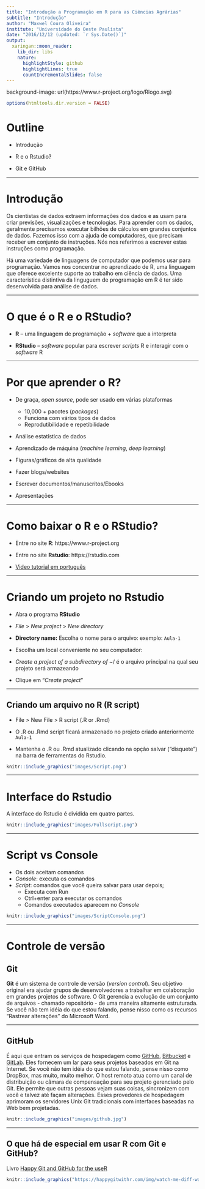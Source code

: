 ```yaml
---
title: "Introdução a Programação em R para as Ciências Agrárias"
subtitle: "Introdução"
author: "Maxwel Coura Oliveira"
institute: "Universidade do Oeste Paulista"
date: "2016/12/12 (updated: `r Sys.Date()`)"
output:
  xaringan::moon_reader:
    lib_dir: libs
    nature:
      highlightStyle: github
      highlightLines: true
      countIncrementalSlides: false
---
```


background-image: url(https://www.r-project.org/logo/Rlogo.svg)

```r
options(htmltools.dir.version = FALSE)
```



# Outline

- Introdução

- R e o Rstudio?

- Git e GitHub


---


# Introdução

Os cientistas de dados extraem informações dos dados e as usam para criar previsões, visualizações e tecnologias. Para aprender com os dados, geralmente precisamos executar bilhões de cálculos em grandes conjuntos de dados. Fazemos isso com a ajuda de computadores, que precisam receber um conjunto de instruções. Nós nos referimos a escrever estas instruções como programação.

Há uma variedade de linguagens de computador que podemos usar para programação. Vamos nos concentrar no aprendizado de R, uma linguagem que oferece excelente suporte ao trabalho em ciência de dados. Uma caracteristica distintiva da linguguem de programação em R é ter sido desenvolvida para análise de dados.


---

# O que é o R e o RStudio?

- **R** – uma linguagem de programação + *software* que a interpreta


- **RStudio** – *software* popular para escrever *scripts* R e interagir com o *software* R


---


#  Por que aprender o R?


- De graça, *open source*, pode ser usado em várias plataformas
  - 10,000 + pacotes (*packages*)
  - Funciona com vários tipos de dados
  - Reprodutibilidade e repetibilidade
  
- Análise estatística de dados 

- Aprendizado de máquina (*machine learning*, *deep learning*)

- Figuras/gráficos de alta qualidade

- Fazer blogs/websites

- Escrever documentos/manuscritos/Ebooks

- Apresentações 

---

# Como baixar o R e o RStudio?


- Entre no site **R**: https://www.r-project.org


- Entre no site **Rstudio**: https://rstudio.com


- [Video tutorial em português](https://www.youtube.com/watch?v=8LnZNC4hxdQ)


---

# Criando um projeto no **Rstudio**

- Abra o programa **RStudio**

- *File* > *New project* > *New directory* 

- **Directory name:** Escolha o nome para o arquivo: exemplo: `Aula-1`

- Escolha um local conveniente no seu computador:

- *Create a project of a subdirectory of* ~/ é o arquivo principal na qual seu projeto será armazeando

- Clique em “*Create project*”


---
 
## Criando um arquivo no **R** (R script) 

- File > New File > R script (.R or .Rmd)

- O .R ou .Rmd script ficará armazenado no projeto criado anteriormente `Aula-1`

- Mantenha o .R ou .Rmd atualizado clicando na opção salvar ("disquete") na barra de ferramentas do Rstudio.

```r
knitr::include_graphics("images/Script.png")
```


---

# Interface do Rstudio

A interface do Rstudio é dividida em quatro partes.

```r
knitr::include_graphics("images/Fullscript.png")
```

---


#  Script vs Console

- Os dois aceitam comandos
- *Console*: executa os comandos
- *Script*: comandos que você queira salvar para usar depois;
  - Executa com Run
  - Ctrl+enter para executar os comandos
  - Comandos executados aparecem no *Console*

```r
knitr::include_graphics("images/ScriptConsole.png")
```

---

# Controle de versão

## Git

**Git** é um sistema de controle de versão (*version control*). Seu objetivo original era ajudar grupos de desenvolvedores a trabalhar em colaboração em grandes projetos de software. O Git gerencia a evolução de um conjunto de arquivos - chamado repositório - de uma maneira altamente estruturada. Se você não tem idéia do que estou falando, pense nisso como os recursos "Rastrear alterações" do Microsoft Word.


---


## GitHub

É aqui que entram os serviços de hospedagem como [GitHub](https://github.com), [Bitbucket](https://bitbucket.org/) e [GitLab](https://about.gitlab.com). Eles fornecem um lar para seus projetos baseados em Git na Internet. Se você não tem idéia do que estou falando, pense nisso como DropBox, mas muito, muito melhor. O host remoto atua como um canal de distribuição ou câmara de compensação para seu projeto gerenciado pelo Git. Ele permite que outras pessoas vejam suas coisas, sincronizem com você e talvez até façam alterações. Esses provedores de hospedagem aprimoram os servidores Unix Git tradicionais com interfaces baseadas na Web bem projetadas.


```r
knitr::include_graphics("images/github.jpg")
```

---

## O que há de especial em usar R com Git e GitHub?


Livro [Happy Git and GitHub for the useR](https://happygitwithr.com)



```r
knitr::include_graphics("https://happygitwithr.com/img/watch-me-diff-watch-me-rebase-smaller.png")
```

